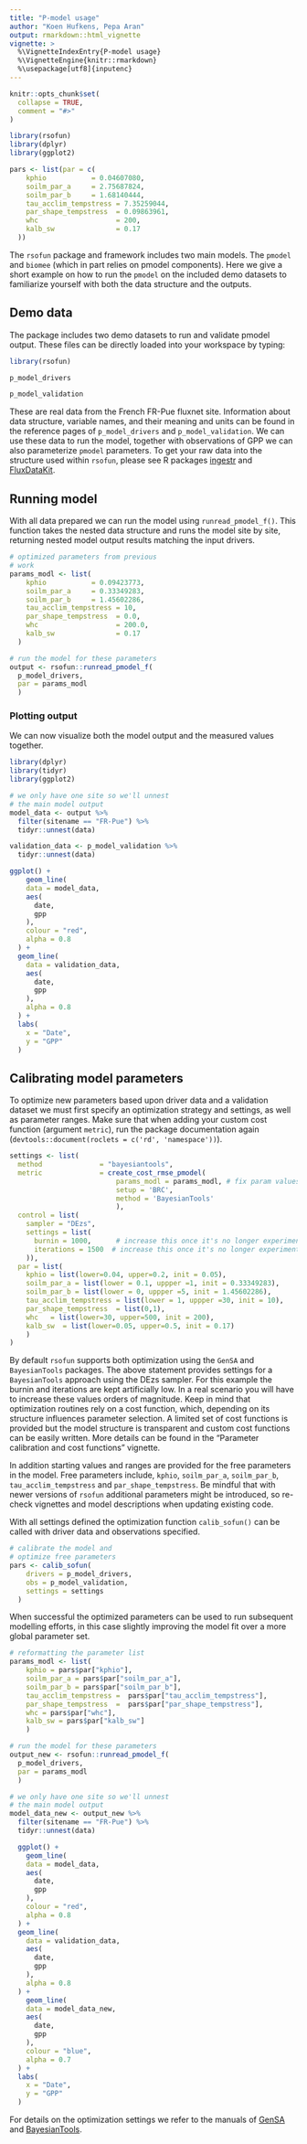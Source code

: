 ```yaml
---
title: "P-model usage"
author: "Koen Hufkens, Pepa Aran"
output: rmarkdown::html_vignette
vignette: >
  %\VignetteIndexEntry{P-model usage}
  %\VignetteEngine{knitr::rmarkdown}
  %\usepackage[utf8]{inputenc}
---
```


```r
knitr::opts_chunk$set(
  collapse = TRUE,
  comment = "#>"
)

library(rsofun)
library(dplyr)
library(ggplot2)

pars <- list(par = c(
    kphio           = 0.04607080,
    soilm_par_a     = 2.75687824,
    soilm_par_b     = 1.68140444,
    tau_acclim_tempstress = 7.35259044,
    par_shape_tempstress  = 0.09863961,
    whc                   = 200,
    kalb_sw               = 0.17
  ))
```

The `rsofun` package and framework includes two main models. The `pmodel` and `biomee` (which in part relies on pmodel components). Here we give a short example on how to run the `pmodel` on the included demo datasets to familiarize yourself with both the data structure and the outputs.

## Demo data

The package includes two demo datasets to run and validate pmodel output. These files can be directly loaded into your workspace by typing:

```r
library(rsofun)

p_model_drivers

p_model_validation
```

These are real data from the French FR-Pue fluxnet site. Information about data structure, variable names, and their meaning and units can be found in the reference pages of `p_model_drivers` and `p_model_validation`. We can use these data to run the model, together with observations of GPP we can also parameterize `pmodel` parameters. To get your raw data into the structure used within `rsofun`, please see R packages [ingestr](https://github.com/computationales/ingestr) and [FluxDataKit](https://github.com/computationales/FluxDataKit).

## Running model

With all data prepared we can run the model using `runread_pmodel_f()`. This function takes the nested data structure and runs the model site by site, returning nested model output results matching the input drivers.

```r
# optimized parameters from previous
# work
params_modl <- list(
    kphio           = 0.09423773,
    soilm_par_a     = 0.33349283,
    soilm_par_b     = 1.45602286,
    tau_acclim_tempstress = 10,
    par_shape_tempstress  = 0.0,
    whc                   = 200.0,
    kalb_sw               = 0.17
  )

# run the model for these parameters
output <- rsofun::runread_pmodel_f(
  p_model_drivers,
  par = params_modl
  )
```

### Plotting output

We can now visualize both the model output and the measured values together.

```r
library(dplyr)
library(tidyr)
library(ggplot2)

# we only have one site so we'll unnest
# the main model output
model_data <- output %>%
  filter(sitename == "FR-Pue") %>%
  tidyr::unnest(data)

validation_data <- p_model_validation %>%
  tidyr::unnest(data)

ggplot() +
    geom_line(
    data = model_data,
    aes(
      date,
      gpp
    ),
    colour = "red",
    alpha = 0.8
  ) +
  geom_line(
    data = validation_data,
    aes(
      date,
      gpp
    ),
    alpha = 0.8
  ) +
  labs(
    x = "Date",
    y = "GPP"
  )
```

## Calibrating model parameters

To optimize new parameters based upon driver data and a validation dataset we must first specify an optimization strategy and settings, as well as parameter ranges. Make sure that when adding your custom cost function (argument `metric`), run the package documentation again (`devtools::document(roclets = c('rd', 'namespace'))`).

```r
settings <- list(
  method              = "bayesiantools",
  metric              = create_cost_rmse_pmodel(
                          params_modl = params_modl, # fix param values
                          setup = 'BRC',
                          method = 'BayesianTools'
                          ),
  control = list(
    sampler = "DEzs",
    settings = list(
      burnin = 1000,      # increase this once it's no longer experimental
      iterations = 1500  # increase this once it's no longer experimental
    )),
  par = list(
    kphio = list(lower=0.04, upper=0.2, init = 0.05),
    soilm_par_a = list(lower = 0.1, uppper =1, init = 0.33349283),
    soilm_par_b = list(lower = 0, uppper =5, init = 1.45602286),
    tau_acclim_tempstress = list(lower = 1, uppper =30, init = 10),
    par_shape_tempstress  = list(0,1),
    whc   = list(lower=30, upper=500, init = 200),
    kalb_sw  = list(lower=0.05, upper=0.5, init = 0.17)
    )
)
```

By default `rsofun` supports both optimization using the `GenSA` and `BayesianTools` packages. The above statement provides settings for a `BayesianTools` approach using the DEzs sampler. For this example the burnin and iterations are kept artificially low. In a real scenario you will have to increase these values orders of magnitude. Keep in mind that optimization routines rely on a cost function, which, depending on its structure influences parameter selection. A limited set of cost functions is provided but the model structure is transparent and custom cost functions can be easily written. More details can be found in the "Parameter calibration and cost functions" vignette.

In addition starting values and ranges are provided for the free parameters in the model. Free parameters include, `kphio`, `soilm_par_a`, `soilm_par_b`, `tau_acclim_tempstress` and `par_shape_tempstress`. Be mindful that with newer versions of `rsofun` additional parameters might be introduced, so re-check vignettes and model descriptions when updating existing code.

With all settings defined the optimization function `calib_sofun()` can be called with driver data and observations specified.

```r
# calibrate the model and
# optimize free parameters
pars <- calib_sofun(
    drivers = p_model_drivers,  
    obs = p_model_validation,
    settings = settings
  )
```

When successful the optimized parameters can be used to run subsequent modelling efforts, in this case slightly improving the model fit over a more global parameter set.

```r
# reformatting the parameter list
params_modl <- list(
    kphio = pars$par["kphio"],
    soilm_par_a = pars$par["soilm_par_a"],
    soilm_par_b = pars$par["soilm_par_b"],
    tau_acclim_tempstress =  pars$par["tau_acclim_tempstress"],
    par_shape_tempstress  =  pars$par["par_shape_tempstress"],
    whc = pars$par["whc"],
    kalb_sw = pars$par["kalb_sw"]
    )

# run the model for these parameters
output_new <- rsofun::runread_pmodel_f(
  p_model_drivers,
  par = params_modl
  )

# we only have one site so we'll unnest
# the main model output
model_data_new <- output_new %>%
  filter(sitename == "FR-Pue") %>%
  tidyr::unnest(data)

  ggplot() +
    geom_line(
    data = model_data,
    aes(
      date,
      gpp
    ),
    colour = "red",
    alpha = 0.8
  ) +
  geom_line(
    data = validation_data,
    aes(
      date,
      gpp
    ),
    alpha = 0.8
  ) +
    geom_line(
    data = model_data_new,
    aes(
      date,
      gpp
    ),
    colour = "blue",
    alpha = 0.7
  ) +
  labs(
    x = "Date",
    y = "GPP"
  )
```


For details on the optimization settings we refer to the manuals of [GenSA](https://cran.r-project.org/package=GenSA) and [BayesianTools](https://github.com/florianhartig/BayesianTools).



